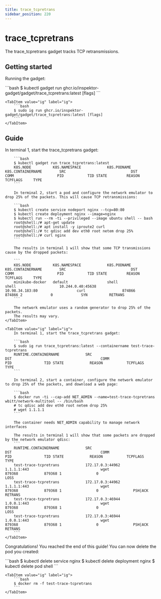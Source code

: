 ```yaml
---
title: trace_tcpretrans
sidebar_position: 220
---
```



# trace_tcpretrans

The trace_tcpretrans gadget tracks TCP retransmissions.

## Getting started

Running the gadget:

<Tabs groupId="env">
    <TabItem value="kubectl-gadget" label="kubectl gadget">
        ```bash
        $ kubectl gadget run ghcr.io/inspektor-gadget/gadget/trace_tcpretrans:latest [flags]
        ```
    </TabItem>

    <TabItem value="ig" label="ig">
        ```bash
        $ sudo ig run ghcr.io/inspektor-gadget/gadget/trace_tcpretrans:latest [flags]
        ```
    </TabItem>
</Tabs>

## Guide

<Tabs groupId="env">
    <TabItem value="kubectl-gadget" label="kubectl gadget">
        In terminal 1, start the trace_tcpretrans gadget:

        ```bash
        $ kubectl gadget run trace_tcpretrans:latest
        K8S.NODE          K8S.NAMESPACE            K8S.PODNAME              K8S.CONTAINERNAME        SRC                              DST                              COMM                    PID           TID STATE         REASON        TCPFLAGS     TYPE
        ```

        In terminal 2, start a pod and configure the network emulator to drop 25% of the packets. This will cause TCP retransmissions:

        ```bash
        $ kubectl create service nodeport nginx --tcp=80:80
        $ kubectl create deployment nginx --image=nginx
        $ kubectl run --rm -ti --privileged --image ubuntu shell -- bash
        root@shell:/# apt-get update
        root@shell:/# apt install -y iproute2 curl
        root@shell:/# tc qdisc add dev eth0 root netem drop 25%
        root@shell:/# curl nginx
        ```

        The results in terminal 1 will show that some TCP transmissions cause by the dropped packets:

        ```
        K8S.NODE          K8S.NAMESPACE            K8S.PODNAME              K8S.CONTAINERNAME        SRC                              DST                              COMM                    PID           TID STATE         REASON        TCPFLAGS     TYPE
        minikube-docker   default                  shell                    shell                    10.244.0.40:45638                10.98.34.183:80                  curl                 874866        874866 2             0             SYN          RETRANS
        ```

        The network emulator uses a random generator to drop 25% of the packets.
        The results may vary.
    </TabItem>

    <TabItem value="ig" label="ig">
        In terminal 1, start the trace_tcpretrans gadget:

        ```bash
        $ sudo ig run trace_tcpretrans:latest --containername test-trace-tcpretrans
        RUNTIME.CONTAINERNAME            SRC                                         DST                                         COMM                            PID               TID STATE            REASON           TCPFLAGS         TYPE
        ```

        In terminal 2, start a container, configure the network emulator to drop 25% of the packets, and download a web page:

        ```bash
        $ docker run -ti --cap-add NET_ADMIN --name=test-trace-tcpretrans wbitt/network-multitool -- /bin/bash
        # tc qdisc add dev eth0 root netem drop 25%
        # wget 1.1.1.1
        ```

        The container needs NET_ADMIN capability to manage network interfaces

        The results in terminal 1 will show that some packets are dropped by the network emulator qdisc:
        ```
        RUNTIME.CONTAINERNAME            SRC                                         DST                                         COMM                            PID               TID STATE            REASON           TCPFLAGS         TYPE
        test-trace-tcpretrans            172.17.0.3:44962                            1.1.1.1:443                                 wget                         879368            879368 1                0                                 LOSS
        test-trace-tcpretrans            172.17.0.3:44962                            1.1.1.1:443                                 wget                         879368            879368 1                0                PSH|ACK          RETRANS
        test-trace-tcpretrans            172.17.0.3:46944                            1.0.0.1:443                                 wget                         879368            879368 1                0                                 LOSS
        test-trace-tcpretrans            172.17.0.3:46944                            1.0.0.1:443                                 wget                         879368            879368 1                0                PSH|ACK          RETRANS
        ```
    </TabItem>
</Tabs>

Congratulations! You reached the end of this guide!
You can now delete the pod you created:

<Tabs groupId="env">
    <TabItem value="kubectl-gadget" label="kubectl gadget">
        ```bash
        $ kubectl delete service nginx
        $ kubectl delete deployment nginx
        $ kubectl delete pod shell
        ```
    </TabItem>

    <TabItem value="ig" label="ig">
        ```bash
        $ docker rm -f test-trace-tcpretrans
        ```
    </TabItem>
</Tabs>
